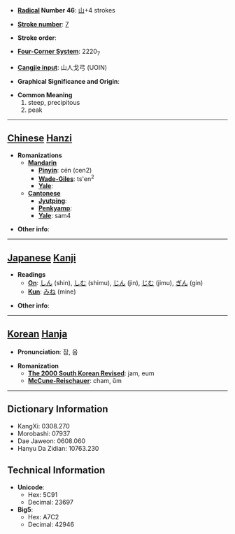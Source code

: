 * '''[[Wiktionary:Chinese radical index| Radical]] Number 46''': [[Wiktionary:Chinese radical index 山|山]]+4 strokes

* '''[[Wiktionary:Chinese total strokes index|Stroke number]]''': [[Wiktionary:Chinese total strokes index 7|7]]

* '''Stroke order''': 

* '''[[Wiktionary:Chinese four corner index|Four-Corner System]]''': 2220<sub>7</sub>

* '''[[Wiktionary:Chinese Cangjie index|Cangjie input]]''': 山人戈弓 (UOIN)

* '''Graphical Significance and Origin''': 

* '''Common Meaning'''
*#steep, precipitous
*# peak


----

== [[Chinese]] [[Hanzi]] ==

* '''Romanizations'''
** '''[[Mandarin]]'''
*** '''[[Pinyin]]''': cén (cen2)
*** '''[[Wade-Giles]]''': ts'en<sup>2</sup>
*** '''[[Yale]]''': 
** '''[[Cantonese]]'''
*** '''[[Jyutping]]''':
*** '''[[Penkyamp]]''': 
*** '''[[Yale]]''': sam4

* '''Other info''': 

----

== [[Japanese]] [[Kanji]] ==

* '''Readings'''
** '''[[On]]''': [[しん]] (shin), [[しむ]] (shimu), [[じん]] (jin), [[じむ]] (jimu), [[ぎん]] (gin)
** '''[[Kun]]''': [[みね]] (mine)

* '''Other info''':  

----

== [[Korean]] [[Hanja]] ==

* '''Pronunciation''': 잠, 음

* '''Romanization'''
** '''[[The 2000 South Korean Revised Romanization|The 2000 South Korean Revised]]''': jam, eum
** '''[[McCune-Reischauer]]''': cham, ŭm

----

== Dictionary Information ==

* KangXi: 0308.270
* Morobashi: 07937
* Dae Jaweon: 0608.060
* Hanyu Da Zidian: 10763.230

== Technical Information ==

* '''Unicode''':
** Hex: 5C91
** Decimal: 23697
* '''Big5''':
** Hex: A7C2
** Decimal: 42946